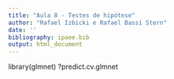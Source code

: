 ```yaml
---
title: "Aula 8 - Testes de hipótese"
author: "Rafael Izbicki e Rafael Bassi Stern"
date: ''
bibliography: ipaee.bib
output: html_document
---
```


library(glmnet)
?predict.cv.glmnet
